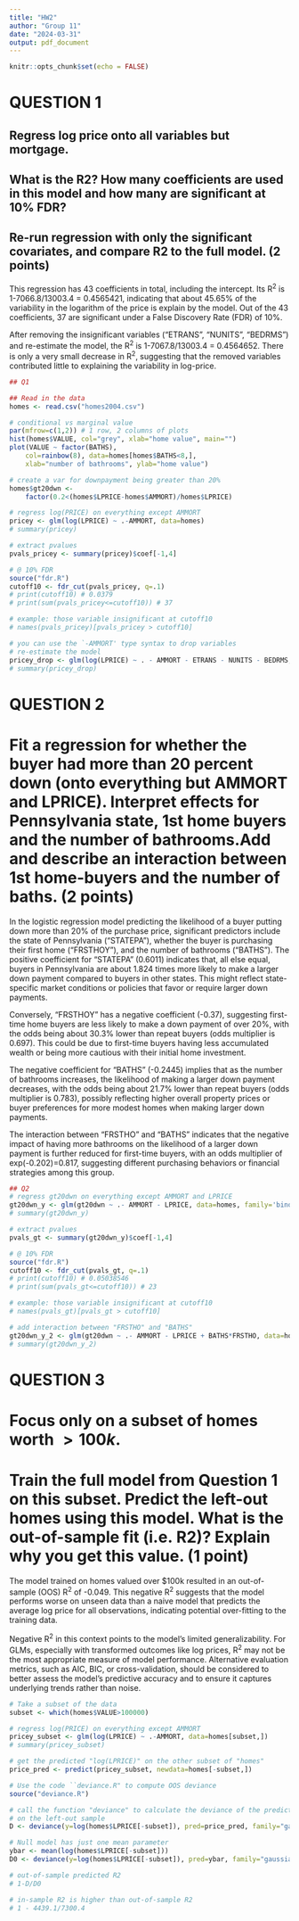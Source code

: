 ```yaml
---
title: "HW2"
author: "Group 11"
date: "2024-03-31"
output: pdf_document
---
```


```r
knitr::opts_chunk$set(echo = FALSE)
```

# QUESTION 1

## Regress log price onto all variables but mortgage.

## What is the R2? How many coefficients are used in this model and how many are significant at 10% FDR?

## Re-run regression with only the significant covariates, and compare R2 to the full model. (2 points)

This regression has 43 coefficients in total, including the intercept. Its R^2^ is 1-7066.8/13003.4 = 0.4565421, indicating that about 45.65% of the variability in the logarithm of the price is explain by the model. Out of the 43 coefficients, 37 are significant under a False Discovery Rate (FDR) of 10%.

After removing the insignificant variables ("ETRANS", "NUNITS", "BEDRMS") and re-estimate the model, the R^2^ is 1-7067.8/13003.4 = 0.4564652. There is only a very small decrease in R^2^, suggesting that the removed variables contributed little to explaining the variability in log-price.

```r
## Q1

## Read in the data
homes <- read.csv("homes2004.csv")

# conditional vs marginal value
par(mfrow=c(1,2)) # 1 row, 2 columns of plots 
hist(homes$VALUE, col="grey", xlab="home value", main="")
plot(VALUE ~ factor(BATHS), 
    col=rainbow(8), data=homes[homes$BATHS<8,],
    xlab="number of bathrooms", ylab="home value")

# create a var for downpayment being greater than 20%
homes$gt20dwn <- 
	factor(0.2<(homes$LPRICE-homes$AMMORT)/homes$LPRICE)

# regress log(PRICE) on everything except AMMORT 
pricey <- glm(log(LPRICE) ~ .-AMMORT, data=homes)
# summary(pricey)

# extract pvalues
pvals_pricey <- summary(pricey)$coef[-1,4]

# @ 10% FDR
source("fdr.R")
cutoff10 <- fdr_cut(pvals_pricey, q=.1)
# print(cutoff10) # 0.0379
# print(sum(pvals_pricey<=cutoff10)) # 37

# example: those variable insignificant at cutoff10
# names(pvals_pricey)[pvals_pricey > cutoff10]

# you can use the `-AMMORT' type syntax to drop variables
# re-estimate the model
pricey_drop <- glm(log(LPRICE) ~ . - AMMORT - ETRANS - NUNITS - BEDRMS, data=homes)
# summary(pricey_drop)
```

# QUESTION 2

# Fit a regression for whether the buyer had more than 20 percent down (onto everything but AMMORT and LPRICE). Interpret effects for Pennsylvania state, 1st home buyers and the number  of bathrooms.Add and describe an interaction between 1st home-buyers and the number of baths. (2 points)

In the logistic regression model predicting the likelihood of a buyer putting down more than 20% of the purchase price, significant predictors include the state of Pennsylvania ("STATEPA"), whether the buyer is purchasing their first home ("FRSTHOY"), and the number of bathrooms ("BATHS"). The positive coefficient for "STATEPA" (0.6011) indicates that, all else equal, buyers in Pennsylvania are about 1.824 times more likely to make a larger down payment compared to buyers in other states. This might reflect state-specific market conditions or policies that favor or require larger down payments.

Conversely, "FRSTHOY" has a negative coefficient (-0.37), suggesting first-time home buyers are less likely to make a down payment of over 20%, with the odds being about 30.3% lower than repeat buyers (odds multiplier is 0.697). This could be due to first-time buyers having less accumulated wealth or being more cautious with their initial home investment.

The negative coefficient for "BATHS" (-0.2445) implies that as the number of bathrooms increases, the likelihood of making a larger down payment decreases, with the odds being about 21.7% lower than repeat buyers (odds multiplier is 0.783), possibly reflecting higher overall property prices or buyer preferences for more modest homes when making larger down payments.

The interaction between "FRSTHO" and "BATHS" indicates that the negative impact of having more bathrooms on the likelihood of a larger down payment is further reduced for first-time buyers, with an odds multiplier of exp(-0.202)=0.817, suggesting different purchasing behaviors or financial strategies among this group.

```r
## Q2 
# regress gt20dwn on everything except AMMORT and LPRICE 
gt20dwn_y <- glm(gt20dwn ~ .- AMMORT - LPRICE, data=homes, family='binomial')
# summary(gt20dwn_y)

# extract pvalues
pvals_gt <- summary(gt20dwn_y)$coef[-1,4]

# @ 10% FDR
source("fdr.R")
cutoff10 <- fdr_cut(pvals_gt, q=.1)
# print(cutoff10) # 0.05038546
# print(sum(pvals_gt<=cutoff10)) # 23

# example: those variable insignificant at cutoff10
# names(pvals_gt)[pvals_gt > cutoff10]

# add interaction between "FRSTHO" and "BATHS"
gt20dwn_y_2 <- glm(gt20dwn ~ .- AMMORT - LPRICE + BATHS*FRSTHO, data=homes, family='binomial')
# summary(gt20dwn_y_2)
```

# QUESTION 3

# Focus only on a subset of homes worth $>100k$.

# Train the full model from Question 1 on this subset. Predict the left-out homes using this model. What is the out-of-sample fit (i.e. R2)? Explain why you get this value. (1 point)

The model trained on homes valued over $100k resulted in an out-of-sample (OOS) R^2^ of -0.049. This negative R^2^ suggests that the model performs worse on unseen data than a naive model that predicts the average log price for all observations, indicating potential over-fitting to the training data.

Negative R^2^ in this context points to the model's limited generalizability. For GLMs, especially with transformed outcomes like log prices, R^2^ may not be the most appropriate measure of model performance. Alternative evaluation metrics, such as AIC, BIC, or cross-validation, should be considered to better assess the model's predictive accuracy and to ensure it captures underlying trends rather than noise.

```r
# Take a subset of the data
subset <- which(homes$VALUE>100000)

# regress log(PRICE) on everything except AMMORT 
pricey_subset <- glm(log(LPRICE) ~ .-AMMORT, data=homes[subset,])
# summary(pricey_subset)

# get the predicted "log(LPRICE)" on the other subset of "homes"
price_pred <- predict(pricey_subset, newdata=homes[-subset,])

# Use the code ``deviance.R" to compute OOS deviance
source("deviance.R")

# call the function "deviance" to calculate the deviance of the predictions made
# on the left-out sample
D <- deviance(y=log(homes$LPRICE[-subset]), pred=price_pred, family="gaussian")

# Null model has just one mean parameter
ybar <- mean(log(homes$LPRICE[-subset]))
D0 <- deviance(y=log(homes$LPRICE[-subset]), pred=ybar, family="gaussian")

# out-of-sample predicted R2
# 1-D/D0

# in-sample R2 is higher than out-of-sample R2
# 1 - 4439.1/7300.4
```